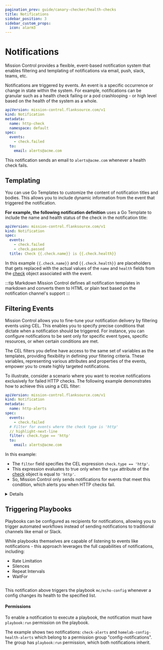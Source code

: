 ```yaml
---
pagination_prev: guide/canary-checker/health-checks
title: Notifications
sidebar_position: 3
sidebar_custom_props:
  icon: alarm3
---
```



# Notifications

Mission Control provides a flexible, event-based notification system that enables filtering and templating of notifications via email, push, slack, teams, etc.

Notifications are triggered by events. An event is a specific occurrence or change in state within the system. For example, notifications can be granular such as a health check failing or a pod crashlooping - or high level based on the health of the system as a whole.


```yaml title="check-failed.yaml"
apiVersion: mission-control.flanksource.com/v1
kind: Notification
metadata:
  name: http-check
  namespace: default
spec:
  events:
    - check.failed
  to:
    email: alerts@acme.com
```

This notification sends an email to `alerts@acme.com` whenever a health check fails.

<Notification/>


## Templating

You can use Go Templates to customize the content of notification titles and bodies. This allows you to include dynamic information from the event that triggered the notification.

**For example, the following notification definition** uses a Go Template to include the name and health status of the check in the notification title:

```yaml title="notification-template"
apiVersion: mission-control.flanksource.com/v1
kind: Notification
spec:
  events:
    - check.failed
    - check.passed
  title: Check {{.check.name}} is {{.check.health}}
```

In this example `{{.check.name}}` and `{{.check.health}}` are placeholders that gets replaced with the actual values of the `name` and `health` fields from the [check](/reference/canary-checker/check) object associated with the event.


:::tip Markdown
Mission Control defines all notification templates in markdown and converts them to HTML or plain text based on the notification channel's support
:::

## Filtering Events

Mission Control allows you to fine-tune your notification delivery by filtering events using <CommonLink to="cel">CEL</CommonLink>. This enables you to specify precise conditions that dictate when a notification should be triggered. For instance, you can configure notifications to be sent only for specific event types, specific resources, or when certain conditions are met.

The CEL filters you define have access to the same set of variables as the templates, providing flexibility in defining your filtering criteria. These variables, representing various attributes and properties of the events, empower you to create highly targeted notifications.

To illustrate, consider a scenario where you want to receive notifications exclusively for failed HTTP checks. The following example demonstrates how to achieve this using a CEL filter:

```yaml title="filter-http.yaml"
apiVersion: mission-control.flanksource.com/v1
kind: Notification
metadata:
  name: http-alerts
spec:
  events:
    - check.failed
  # Filter for events where the check type is 'http'
  // highlight-next-line
  filter: check.type == 'http'
  to:
    email: alerts@acme.com
```

In this example:

- The `filter` field specifies the CEL expression `check.type == 'http'`.
- This expression evaluates to true only when the `type` attribute of the [check](/reference/canary-checker/check) object is equal to `'http'`.
- So, Mission Control only sends notifications for events that meet this condition, which alerts you when HTTP checks fail.

<details summary="Sophisticated Filters">
For a more sophisticated filter, you can also use the handy [`matchQuery`](/reference/scripting/cel#matchquery) cel function that supports search query.
Example:

```yaml title="config.yaml"
apiVersion: mission-control.flanksource.com/v1
kind: Notification
metadata:
  name: config-alerts
spec:
  events:
    - config.unhealthy
    - config.warning
  // highlight-next-line
  filter: >
    type=Kubernetes::Pod,Kubernetes::Deployment name!=postgres tags.cluster=homelab
  to:
    email: alerts@acme.com
```

In this example, the filter matches all unhealthy or warning deployments and pods in the homelab cluster except for the postgres deployment.

</details>


## Triggering Playbooks

Playbooks can be configured as recipients for notifications, allowing you to trigger automated workflows instead of sending notifications to traditional channels like email or Slack. 

While playbooks themselves are capable of listening to events like notifications - this approach leverages the full capabilities of notifications, including:

- Rate Limitation
- Silences
- Repeat Intervals
- WaitFor


```yaml title="playbook-on-unhealthy-configs.yaml" file=<rootDir>/modules/mission-control/fixtures/notifications/health-playbook.yaml

```

This notification above triggers the playbook `mc/echo-config` whenever a config changes its health to the specified list.

#### Permissions

To enable a notification to execute a playbook, the notification must have `playbook:run` permission on the playbook.

The example shows two notifications: `check-alerts` and `homelab-config-health-alerts` which belong to a permission group "config-notifications".
The group has `playbook:run` permission, which both notifications inherit.

```yaml title="permission.yaml" file=<rootDir>/modules/mission-control/fixtures/permissions/config-notification-group-playbook-permission.yaml
```
